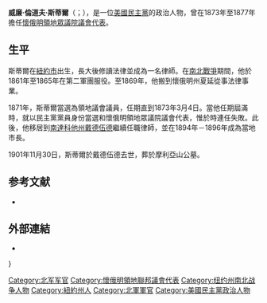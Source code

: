 {{Infobox Governor
|name        =威廉·倫道夫·斯蒂爾<br>William Randolph Steele
| image = William Randolph Steele (Wyoming Congressman).jpg
| title = [[美國眾議院|美國眾議院議會代表]]<br>來自[[懷俄明領地|懷俄明領地]]第{{le|懷俄明領地單一國會選區|Wyoming Territory's at-large congressional district|一}}選區
| term_start = 1873年3月4日
| term_end = 1877年3月3日
| preceded = [[威廉·西奧菲勒斯·瓊斯|威廉·西奧菲勒斯·瓊斯]]
| succeeded = [[威廉·惠靈頓·科利特|威廉·惠靈頓·科利特]]
| birth_date = {{birth date|1842|7|24}}
| birth_place = {{flag|United States|1837}}[[紐約州|紐約州]][[紐約市|紐約市]]
| death_date={{death date and age|1901|11|30|1842|7|24}}
| death_place={{flag|United States|1896}}[[南達科他州|南達科他州]][[戴德伍德_(南達科他州)|戴德伍德]]
| party       = [[民主黨_(美國)|民主黨]]
}}

'''威廉·倫道夫·斯蒂爾'''（{{lang-en|William Randolph Steele}}；{{bd|1842年|7月24日|1901年|11月30日}}），是一位[[民主黨_(美國)|美國民主黨]]的政治人物，曾在1873年至1877年擔任[[懷俄明領地|懷俄明領地]][[美國眾議院|眾議院議會代表]]。

==生平==
斯蒂爾在[[紐約市|紐約市]]出生，長大後修讀法律並成為一名律師。在[[南北戰爭|南北戰爭]]期間，他於1861年至1865年在第二軍團服役。至1869年，他搬到懷俄明州夏延從事法律事業。

1871年，斯蒂爾當選為領地議會議員，任期直到1873年3月4日。當他任期屆滿時，就以民主黨黨員身份當選{{le|第43屆聯邦國會|43rd United States Congress|第四十三屆}}和{{le|第44屆聯邦國會|44th United States Congress|第四十四屆聯邦國會}}懷俄明領地眾議院議會代表，惟於{{le|第45屆聯邦國會|45th United States Congress|第四十五屆}}時連任失敗。此後，他移居到[[南達科他州|南達科他州]][[戴德伍德_(南達科他州)|戴德伍德]]繼續任職律師，並在1894年－1896年成為當地市長。

1901年11月30日，斯蒂爾於戴德伍德去世，葬於摩利亞山公墓。

==参考文献==
{{reflist}}
*{{CongBio|S000840}}

==外部連結==
* {{Find a Grave|6950305}}

{{s-start}}
{{s-par|us-hs}}
{{s-bef|before=[[威廉·西奧菲勒斯·瓊斯|威廉·西奧菲勒斯·瓊斯]]}}
{{s-ttl|title={{le|懷俄明領地單一國會選區|Wyoming Territory's at-large congressional district}}<br>[[美國國會懷俄明州代表團|眾議院代表]]|years=1873年－1877年}}
{{s-aft|after=[[威廉·惠靈頓·科利特|威廉·惠靈頓·科利特]]}}}
{{s-end}}

{{Authority control}}

{{DEFAULTSORT:Steele, William Randolph}}
[[Category:北军军官|Category:北军军官]]
[[Category:懷俄明領地聯邦議會代表|Category:懷俄明領地聯邦議會代表]]
[[Category:纽约州南北战争人物|Category:纽约州南北战争人物]]
[[Category:紐約州人|Category:紐約州人]]
[[Category:北軍軍官|Category:北軍軍官]]
[[Category:美國民主黨政治人物|Category:美國民主黨政治人物]]